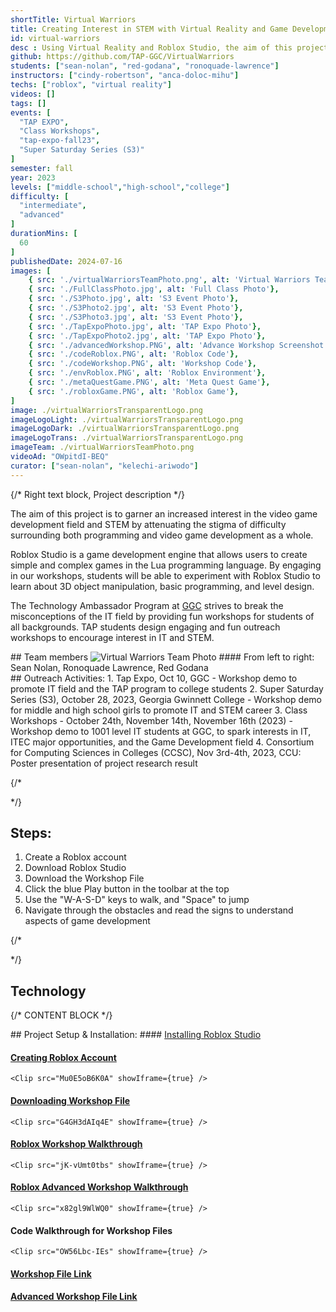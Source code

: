 ```yaml
---
shortTitle: Virtual Warriors
title: Creating Interest in STEM with Virtual Reality and Game Development
id: virtual-warriors
desc : Using Virtual Reality and Roblox Studio, the aim of this project is to garner an increased interest in the video game development field and STEM by attenuating the stigma of difficulty surrounding both programming and video game development as a whole.
github: https://github.com/TAP-GGC/VirtualWarriors
students: ["sean-nolan", "red-godana", "ronoquade-lawrence"]
instructors: ["cindy-robertson", "anca-doloc-mihu"] 
techs: ["roblox", "virtual reality"]
videos: []
tags: []
events: [
  "TAP EXPO",
  "Class Workshops",
  "tap-expo-fall23",
  "Super Saturday Series (S3)"
]
semester: fall
year: 2023
levels: ["middle-school","high-school","college"] 
difficulty: [
  "intermediate",
  "advanced"
] 
durationMins: [
  60
]
publishedDate: 2024-07-16
images: [
    { src: './virtualWarriorsTeamPhoto.png', alt: 'Virtual Warriors Team Photo'},
    { src: './FullClassPhoto.jpg', alt: 'Full Class Photo'},
    { src: './S3Photo.jpg', alt: 'S3 Event Photo'},
    { src: './S3Photo2.jpg', alt: 'S3 Event Photo'},
    { src: './S3Photo3.jpg', alt: 'S3 Event Photo'},
    { src: './TapExpoPhoto.jpg', alt: 'TAP Expo Photo'},
    { src: './TapExpoPhoto2.jpg', alt: 'TAP Expo Photo'},
    { src: './advancedWorkshop.PNG', alt: 'Advance Workshop Screenshot'},
    { src: './codeRoblox.PNG', alt: 'Roblox Code'},
    { src: './codeWorkshop.PNG', alt: 'Workshop Code'},
    { src: './envRoblox.PNG', alt: 'Roblox Environment'},
    { src: './metaQuestGame.PNG', alt: 'Meta Quest Game'},
    { src: './robloxGame.PNG', alt: 'Roblox Game'},
]
image: ./virtualWarriorsTransparentLogo.png
imageLogoLight: ./virtualWarriorsTransparentLogo.png
imageLogoDark: ./virtualWarriorsTransparentLogo.png
imageLogoTrans: ./virtualWarriorsTransparentLogo.png
imageTeam: ./virtualWarriorsTeamPhoto.png
videoAd: "OWpitdI-BEQ"
curator: ["sean-nolan", "kelechi-ariwodo"]
---
```




{/* Right text block, Project description */}	

The aim of this project is to garner an increased interest in the video game development field and STEM by attenuating the stigma of difficulty surrounding both programming and video game development as a whole.

Roblox Studio is a game development engine that allows users to create simple and complex games in the Lua programming language. By engaging in our workshops, students will be able to experiment with Roblox Studio to learn about 3D object manipulation, basic programming, and level design.

The Technology Ambassador Program at [GGC](http://www.ggc.edu/tap) strives to break the misconceptions of the IT field by providing fun workshops for students of all backgrounds. TAP students design engaging and fun outreach workshops to encourage interest in IT and STEM.


<div class="prj-txt">
## Team members
<Image src={virtualWarriorsTeamPhoto} alt="Virtual Warriors Team Photo" />
#### From left to right: Sean Nolan, Ronoquade Lawrence, Red Godana
<br />
</div>

<div class="prj-list">
## Outreach Activities:
1. Tap Expo, Oct 10, GGC - Workshop demo to promote IT field and the TAP program to college students
2. Super Saturday Series (S3), October 28, 2023, Georgia Gwinnett College - Workshop demo for middle and high school girls to promote IT and STEM career
3. Class Workshops - October 24th, November 14th, November 16th (2023) - Workshop demo to 1001 level IT students at GGC, to spark interests in IT, ITEC major opportunities, and the Game Development field
4. Consortium for Computing Sciences in Colleges (CCSC), Nov 3rd-4th, 2023, CCU: Poster presentation of project research result
</div>



{/* <div class="flex flex-row flex-wrap"> */}

<div class="prj-list">

## Steps:

1. Create a Roblox account
2. Download Roblox Studio
3. Download the Workshop File
4. Click the blue Play button in the toolbar at the top
5. Use the "W-A-S-D" keys to walk, and "Space" to jump
6. Navigate through the obstacles and read the signs to understand aspects of game development

</div>

{/* </div> */}




## Technology
<div class='gallery-list'>
<Logo src= {metaQuest2.src} alt="Meta Quest 2" link="https://www.meta.com/quest/products/quest-2/" />
<Logo src= {robloxStudioImage.src} alt="Roblox Studio" link="https://create.roblox.com"/>
</div>

{/* CONTENT BLOCK */}
<div>
## Project Setup & Installation:
  #### <a href="https://github.com/TAP-GGC/VirtualWarriors/blob/main/media/Installing%20Roblox%20Studio.pdf" target="_blank" rel="noopener noreferrer">Installing Roblox Studio</a>
    <Clip src="V6Xhoc1E3XA" showIframe={true} />
  
  #### <a href="https://github.com/TAP-GGC/VirtualWarriors/blob/main/media/Creating%20Roblox%20Account.pdf" target="_blank" rel="noopener noreferrer">Creating Roblox Account</a>
    <Clip src="Mu0E5oB6K0A" showIframe={true} />
  
  #### <a href="https://github.com/TAP-GGC/VirtualWarriors/blob/main/media/Downloading%20Workshop%20File.pdf" target="_blank" rel="noopener noreferrer">Downloading Workshop File</a>
    <Clip src="G4GH3dAIq4E" showIframe={true} />

  #### <a href="https://github.com/TAP-GGC/VirtualWarriors/blob/main/media/Roblox%20Workshop%20Walkthrough.pdf" target="_blank" rel="noopener noreferrer">Roblox Workshop Walkthrough</a>
    <Clip src="jK-vUmt0tbs" showIframe={true} />

  #### <a href="https://github.com/TAP-GGC/VirtualWarriors/blob/main/media/TapAdvancedWorkshopWalkthroughPDF.pdf" target="_blank" rel="noopener noreferrer">Roblox Advanced Workshop Walkthrough</a>
    <Clip src="x82gl9WlWQ0" showIframe={true} />

  #### Code Walkthrough for Workshop Files
    <Clip src="OW56Lbc-IEs" showIframe={true} />
  
  #### <a href="https://github.com/TAP-GGC/VirtualWarriors/blob/main/code/TAP%20Roblox%20Workshop%20File.rbxl" target="_blank" rel="noopener noreferrer">Workshop File Link</a>
  #### <a href="https://github.com/TAP-GGC/VirtualWarriors/blob/main/code/TAP%20Advanced%20Workshop.rbxl" target="_blank" rel="noopener noreferrer">Advanced Workshop File Link</a>


</div>
